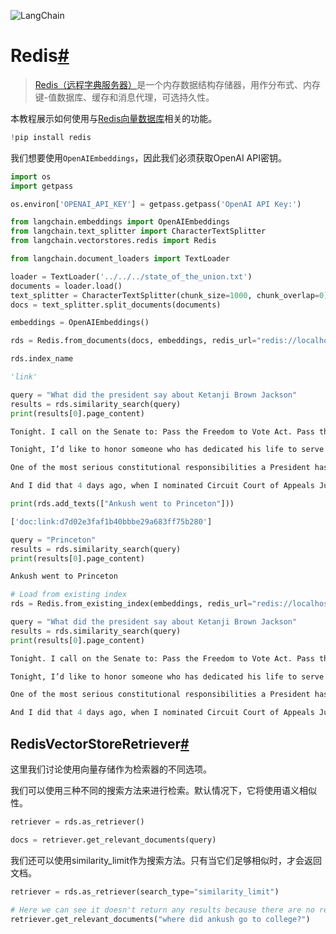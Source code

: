 

<Head>
  <script>
    {
      `(function() {
         var _hmt = _hmt || [];
(function() {
  var hm = document.createElement("script");
  hm.src = "https://hm.baidu.com/hm.js?e60fb290e204e04c5cb6f79b0ac1e697";
  var s = document.getElementsByTagName("script")[0]; 
  s.parentNode.insertBefore(hm, s);
})();
       })();`
    }
  </script>
</Head>

![LangChain](https://pica.zhimg.com/50/v2-56e8bbb52aa271012541c1fe1ceb11a2_r.gif)





Redis[#](#redis "Permalink to this headline")
=============================================

> 
> [Redis（远程字典服务器）](https://en.wikipedia.org/wiki/Redis)是一个内存数据结构存储器，用作分布式、内存键-值数据库、缓存和消息代理，可选持久性。
> 
> 
> 

本教程展示如何使用与[Redis向量数据库](https://redis.com/solutions/use-cases/vector-database/)相关的功能。

```python
!pip install redis

```

我们想要使用`OpenAIEmbeddings`，因此我们必须获取OpenAI API密钥。

```python
import os
import getpass

os.environ['OPENAI_API_KEY'] = getpass.getpass('OpenAI API Key:')

```

```python
from langchain.embeddings import OpenAIEmbeddings
from langchain.text_splitter import CharacterTextSplitter
from langchain.vectorstores.redis import Redis

```

```python
from langchain.document_loaders import TextLoader

loader = TextLoader('../../../state_of_the_union.txt')
documents = loader.load()
text_splitter = CharacterTextSplitter(chunk_size=1000, chunk_overlap=0)
docs = text_splitter.split_documents(documents)

embeddings = OpenAIEmbeddings()

```

```python
rds = Redis.from_documents(docs, embeddings, redis_url="redis://localhost:6379",  index_name='link')

```

```python
rds.index_name

```

```python
'link'

```

```python
query = "What did the president say about Ketanji Brown Jackson"
results = rds.similarity_search(query)
print(results[0].page_content)

```

```python
Tonight. I call on the Senate to: Pass the Freedom to Vote Act. Pass the John Lewis Voting Rights Act. And while you’re at it, pass the Disclose Act so Americans can know who is funding our elections. 

Tonight, I’d like to honor someone who has dedicated his life to serve this country: Justice Stephen Breyer—an Army veteran, Constitutional scholar, and retiring Justice of the United States Supreme Court. Justice Breyer, thank you for your service. 

One of the most serious constitutional responsibilities a President has is nominating someone to serve on the United States Supreme Court. 

And I did that 4 days ago, when I nominated Circuit Court of Appeals Judge Ketanji Brown Jackson. One of our nation’s top legal minds, who will continue Justice Breyer’s legacy of excellence.

```

```python
print(rds.add_texts(["Ankush went to Princeton"]))

```

```python
['doc:link:d7d02e3faf1b40bbbe29a683ff75b280']

```

```python
query = "Princeton"
results = rds.similarity_search(query)
print(results[0].page_content)

```

```python
Ankush went to Princeton

```

```python
# Load from existing index
rds = Redis.from_existing_index(embeddings, redis_url="redis://localhost:6379", index_name='link')

query = "What did the president say about Ketanji Brown Jackson"
results = rds.similarity_search(query)
print(results[0].page_content)

```

```python
Tonight. I call on the Senate to: Pass the Freedom to Vote Act. Pass the John Lewis Voting Rights Act. And while you’re at it, pass the Disclose Act so Americans can know who is funding our elections. 

Tonight, I’d like to honor someone who has dedicated his life to serve this country: Justice Stephen Breyer—an Army veteran, Constitutional scholar, and retiring Justice of the United States Supreme Court. Justice Breyer, thank you for your service. 

One of the most serious constitutional responsibilities a President has is nominating someone to serve on the United States Supreme Court. 

And I did that 4 days ago, when I nominated Circuit Court of Appeals Judge Ketanji Brown Jackson. One of our nation’s top legal minds, who will continue Justice Breyer’s legacy of excellence.

```

RedisVectorStoreRetriever[#](#redisvectorstoreretriever "Permalink to this headline")
-------------------------------------------------------------------------------------

这里我们讨论使用向量存储作为检索器的不同选项。

我们可以使用三种不同的搜索方法来进行检索。默认情况下，它将使用语义相似性。

```python
retriever = rds.as_retriever()

```

```python
docs = retriever.get_relevant_documents(query)

```

我们还可以使用similarity_limit作为搜索方法。只有当它们足够相似时，才会返回文档。

```python
retriever = rds.as_retriever(search_type="similarity_limit")

```

```python
# Here we can see it doesn't return any results because there are no relevant documents
retriever.get_relevant_documents("where did ankush go to college?")

```

